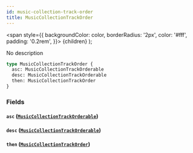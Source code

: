 ```yaml
---
id: music-collection-track-order
title: MusicCollectionTrackOrder
---
```


<span
style={{
      backgroundColor: color,
      borderRadius: '2px',
      color: '#fff',
      padding: '0.2rem',
    }}>
{children}
</span>
);

No description

```graphql
type MusicCollectionTrackOrder {
  asc: MusicCollectionTrackOrderable
  desc: MusicCollectionTrackOrderable
  then: MusicCollectionTrackOrder
}
```

### Fields

#### `asc` ([`MusicCollectionTrackOrderable`](/docs/schema/enums/music-collection-track-orderable))

#### `desc` ([`MusicCollectionTrackOrderable`](/docs/schema/enums/music-collection-track-orderable))

#### `then` ([`MusicCollectionTrackOrder`](/docs/schema/inputs/music-collection-track-order))
